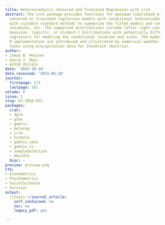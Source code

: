 ```yaml
---
title: Heteroscedastic Censored and Truncated Regression with crch
abstract: The crch package provides functions for maximum likelihood estimation of
  censored or truncated regression models with conditional heteroscedasticity along
  with suitable standard methods to summarize the fitted models and compute predictions,
  residuals, etc. The supported distributions include leftor right-censored or truncated
  Gaussian, logistic, or student-t distributions with potentially different sets of
  regressors for modeling the conditional location and scale. The models and their
  R implementation are introduced and illustrated by numerical weather prediction
  tasks using precipitation data for Innsbruck (Austria).
author:
- Jakob W. Messner
- Georg J. Mayr
- Achim Zeileis
date: '2015-10-14'
date_received: '2015-06-28'
journal:
  firstpage: 173
  lastpage: 181
volume: 8
issue: 1
slug: RJ-2016-012
packages:
  cran:
  - dglm
  - glmx
  - gamlss
  - betareg
  - crch
  - Formula
  - gamlss.cens
  - gamlss.tr
  - sampleSelection
  - mhurdle
  bioc: ~
preview: preview.png
CTV:
- Econometrics
- Psychometrics
- SocialSciences
- Survival
output:
  rjtools::rjournal_article:
    self_contained: no
    toc: no
    legacy_pdf: yes

---
```

